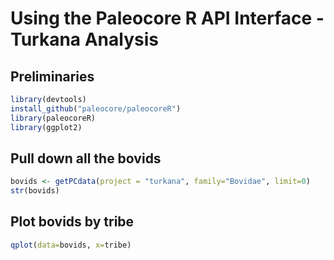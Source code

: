 Using the Paleocore R API Interface - Turkana Analysis
========================================================


## Preliminaries

```r
library(devtools)
install_github("paleocore/paleocoreR")
library(paleocoreR)
library(ggplot2)
```

## Pull down all the bovids

```r
bovids <- getPCdata(project = "turkana", family="Bovidae", limit=0)
str(bovids)
```

## Plot bovids by tribe
```r
qplot(data=bovids, x=tribe)
```
